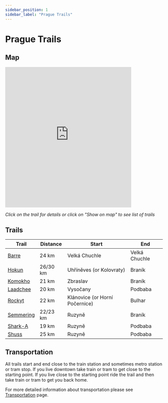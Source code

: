 ```yaml
---
sidebar_position: 1
sidebar_label: "Prague Trails"
---
```


# Prague Trails

## Map

<iframe src="https://frame.mapy.cz/s/muvunufece" width="80%" height="450" frameborder="0"></iframe>

*Click on the trail for details or click on "Show on map" to see list of trails*

## Trails

| Trail | Distance | Start | End |
| --- | --- | --- | --- |
| [Barre](prague/barre) | 24 km | Velká Chuchle | Velká Chuchle |
| [Hokun](prague/hokun) | 26/30 km | Uhříněves (or Kolovraty) | Braník |
| [Komokho](prague/komokho) | 21 km | Zbraslav | Braník |
| [Laadchee](prague/laadchee) | 20 km | Vysočany | Podbaba |
| [Rockyt](prague/rockyt) | 22 km | Klánovice (or Horní Počernice) | Bulhar |
| [Semmering](prague/semmering) | 22/23 km | Ruzyně | Braník |
| [Shark-A](prague/shark-a) | 19 km | Ruzyně | Podbaba |
| [Shuss](prague/shuss) | 25 km | Ruzyně | Podbaba |

## Transportation

All trails start and end close to the train station and sometimes metro station or tram stop. If you live downtown take train or tram to get close to the starting point. If you live close to the starting point ride the trail and then take train or tram to get you back home.

For more detailed information about transportation please see [Transportation](../transportation) page.